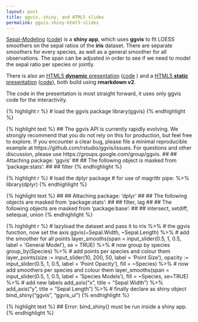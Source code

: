```yaml
---
layout: post
title: ggvis, shiny, and HTML5 slides
permalink: ggvis-shiny-html5-slides
---
```

[Sepal-Modeling](http://bquast.shinyapps.io/Iris-App) ([code](https://github.com/bquast/Iris-App)) is a **shiny app**,
which uses **ggvis** to fit LOESS smoothers on the sepal ratios of the **iris** dataset.
There are separate smoothers  for every species, as well as a general smoother for all observations.
The span can be adjusted in order to see if we need to model the sepal ratio per species or jointly.

There is also an [HTML5 **dynamic** presentation](http://bquast.shinyapps.io/Iris-Presentation) ([code](https://github.com/bquast/Iris-Presentation/blob/master/dynamic.Rmd) )
and a [HTML5 **static** presentation](http://bquast.github.io/Iris-Presentation) ([code](https://github.com/bquast/Iris-Presentation/blob/master/static.Rmd)), both build using **rmarkdown v2**.

The code in the presentation is most straight forward, it uses only ggvis code for the interactivity.


{% highlight r %}
# load the ggvis package
library(ggvis)
{% endhighlight %}



{% highlight text %}
## The ggvis API is currently rapidly evolving. We strongly recommend that you do not rely on this for production, but feel free to explore. If you encounter a clear bug, please file a minimal reproducible example at https://github.com/rstudio/ggvis/issues. For questions and other discussion, please use https://groups.google.com/group/ggvis.
## 
## Attaching package: 'ggvis'
## 
## The following object is masked from 'package:stats':
## 
##     filter
{% endhighlight %}



{% highlight r %}
# load the dplyr package
# for use of magrittr pipe: %>%
library(dplyr)
{% endhighlight %}



{% highlight text %}
## 
## Attaching package: 'dplyr'
## 
## The following objects are masked from 'package:stats':
## 
##     filter, lag
## 
## The following objects are masked from 'package:base':
## 
##     intersect, setdiff, setequal, union
{% endhighlight %}



{% highlight r %}
# lazyload the dataset and pass it to
iris %>%
  # the ggvis function, now set the axis
  ggvis(~Sepal.Width, ~Sepal.Length) %>%
  # add the smoother for all points
  layer_smooths(span = input_slider(0.5, 1, 0.5,
                                    label = 'General Model'),
                se = TRUE) %>%
  # now group by species
  group_by(Species) %>%
  # add points per species and colour them
  layer_points(size := input_slider(10, 200, 50,
                                    label = 'Point Size'),
               opacity := input_slider(0.5, 1, 0.5,
                                       label = 'Point Opacity'),
               fill = ~Species) %>%
  # now add smoothers per species and colour them
  layer_smooths(span = input_slider(0.5, 1, 0.5, label = 'Species Models'), fill = ~Species, se=TRUE) %>%
  # add new labels
  add_axis("x", title = "Sepal Width") %>%
  add_axis("y", title = "Sepal Length") %>%
  # finally declare as shiny object
  bind_shiny("ggvis", "ggvis_ui")
{% endhighlight %}



{% highlight text %}
## Error: bind_shiny() must be run inside a shiny app.
{% endhighlight %}

